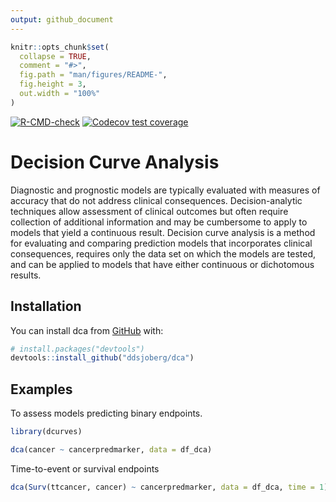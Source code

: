 ```yaml
---
output: github_document
---
```


<!-- README.md is generated from README.Rmd. Please edit that file -->

```r
knitr::opts_chunk$set(
  collapse = TRUE,
  comment = "#>",
  fig.path = "man/figures/README-",
  fig.height = 3,
  out.width = "100%"
)
```


<!-- badges: start -->
[![R-CMD-check](https://github.com/ddsjoberg/dca/workflows/R-CMD-check/badge.svg)](https://github.com/ddsjoberg/dca/actions)
[![Codecov test coverage](https://codecov.io/gh/ddsjoberg/dca/branch/master/graph/badge.svg)](https://codecov.io/gh/ddsjoberg/dca?branch=master)
<!-- badges: end -->

# Decision Curve Analysis 

Diagnostic and prognostic models are typically evaluated with measures of accuracy that do not address clinical consequences.
Decision-analytic techniques allow assessment of clinical outcomes but often require collection of additional information and may be cumbersome to apply to models that yield a continuous result.
Decision curve analysis is a method for evaluating and comparing prediction models that incorporates  clinical consequences, requires only the data set on which the models are tested, and can be applied to models that have either continuous or dichotomous results.

## Installation

You can install dca from [GitHub](https://github.com/) with:

``` r
# install.packages("devtools")
devtools::install_github("ddsjoberg/dca")
```
## Examples

To assess models predicting binary endpoints.

```r
library(dcurves)

dca(cancer ~ cancerpredmarker, data = df_dca)
```

Time-to-event or survival endpoints

```r
dca(Surv(ttcancer, cancer) ~ cancerpredmarker, data = df_dca, time = 1)
```

